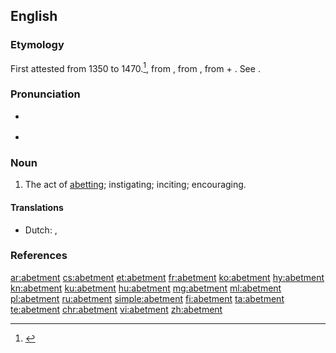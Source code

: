 ==English==

===Etymology===
First attested from 1350 to 1470.<ref name=SOED>{{R:SOED5|page=4}}</ref>, from {{etyl|enm|en}} {{m|enm|abetement}}, from {{etyl|xno|en}}, from {{etyl|fro|en}} {{m|fro|abeter}} + {{m|en|-ment}}. See {{m|en|abet}}.

===Pronunciation===
* {{a|US}} {{IPA|/əˈbɛt.mənt/|lang=en}}
* {{audio|Abetment US.ogg|Audio (US)|lang=en}}

===Noun===
{{en-noun}}

# The act of [[abet|abetting]]; instigating; inciting; encouraging.

====Translations====
{{trans-top|act of abetting}}
* Dutch: {{t|nl|ophitsing|m}}, {{t+|nl|aanstoken|n}}
{{trans-mid}}
{{trans-bottom}}

===References===
<references/>

[[ar:abetment]]
[[cs:abetment]]
[[et:abetment]]
[[fr:abetment]]
[[ko:abetment]]
[[hy:abetment]]
[[kn:abetment]]
[[ku:abetment]]
[[hu:abetment]]
[[mg:abetment]]
[[ml:abetment]]
[[pl:abetment]]
[[ru:abetment]]
[[simple:abetment]]
[[fi:abetment]]
[[ta:abetment]]
[[te:abetment]]
[[chr:abetment]]
[[vi:abetment]]
[[zh:abetment]]